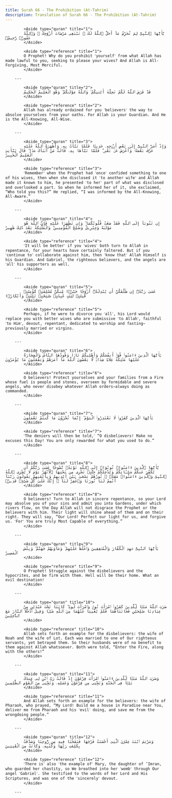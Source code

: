 ```yaml
---
title: Surah 66 - The Prohibition (At-Tahrim)
description: Translation of Surah 66 - The Prohibition (At-Tahrim)
---
```





            <Aside type="quran" title="1">
            يَٰٓأَيُّهَا ٱلنَّبِىُّ لِمَ تُحَرِّمُ مَآ أَحَلَّ ٱللَّهُ لَكَ ۖ تَبْتَغِى مَرْضَاتَ أَزْوَٰجِكَ ۚ وَٱللَّهُ غَفُورٌۭ رَّحِيمٌۭ
            </Aside>

            <Aside type="reference" title="1">
            O Prophet! Why do you prohibit ˹yourself˺ from what Allah has made lawful to you, seeking to please your wives? And Allah is All-Forgiving, Most Merciful.
            </Aside>

        ---
        
            <Aside type="quran" title="2">
            قَدْ فَرَضَ ٱللَّهُ لَكُمْ تَحِلَّةَ أَيْمَٰنِكُمْ ۚ وَٱللَّهُ مَوْلَىٰكُمْ ۖ وَهُوَ ٱلْعَلِيمُ ٱلْحَكِيمُ
            </Aside>

            <Aside type="reference" title="2">
            Allah has already ordained for you ˹believers˺ the way to absolve yourselves from your oaths. For Allah is your Guardian. And He is the All-Knowing, All-Wise.
            </Aside>

        ---
        
            <Aside type="quran" title="3">
            وَإِذْ أَسَرَّ ٱلنَّبِىُّ إِلَىٰ بَعْضِ أَزْوَٰجِهِۦ حَدِيثًۭا فَلَمَّا نَبَّأَتْ بِهِۦ وَأَظْهَرَهُ ٱللَّهُ عَلَيْهِ عَرَّفَ بَعْضَهُۥ وَأَعْرَضَ عَنۢ بَعْضٍۢ ۖ فَلَمَّا نَبَّأَهَا بِهِۦ قَالَتْ مَنْ أَنۢبَأَكَ هَٰذَا ۖ قَالَ نَبَّأَنِىَ ٱلْعَلِيمُ ٱلْخَبِيرُ
            </Aside>

            <Aside type="reference" title="3">
            ˹Remember˺ when the Prophet had ˹once˺ confided something to one of his wives, then when she disclosed it ˹to another wife˺ and Allah made it known to him, he presented ˹to her˺ part of what was disclosed and overlooked a part. So when he informed her of it, she exclaimed, “Who told you this?” He replied, “I was informed by the All-Knowing, All-Aware.”
            </Aside>

        ---
        
            <Aside type="quran" title="4">
            إِن تَتُوبَآ إِلَى ٱللَّهِ فَقَدْ صَغَتْ قُلُوبُكُمَا ۖ وَإِن تَظَٰهَرَا عَلَيْهِ فَإِنَّ ٱللَّهَ هُوَ مَوْلَىٰهُ وَجِبْرِيلُ وَصَٰلِحُ ٱلْمُؤْمِنِينَ ۖ وَٱلْمَلَٰٓئِكَةُ بَعْدَ ذَٰلِكَ ظَهِيرٌ
            </Aside>

            <Aside type="reference" title="4">
            ˹It will be better˺ if you ˹wives˺ both turn to Allah in repentance, for your hearts have certainly faltered. But if you ˹continue to˺ collaborate against him, then ˹know that˺ Allah Himself is his Guardian. And Gabriel, the righteous believers, and the angels are ˹all˺ his supporters as well.
            </Aside>

        ---
        
            <Aside type="quran" title="5">
            عَسَىٰ رَبُّهُۥٓ إِن طَلَّقَكُنَّ أَن يُبْدِلَهُۥٓ أَزْوَٰجًا خَيْرًۭا مِّنكُنَّ مُسْلِمَٰتٍۢ مُّؤْمِنَٰتٍۢ قَٰنِتَٰتٍۢ تَٰٓئِبَٰتٍ عَٰبِدَٰتٍۢ سَٰٓئِحَٰتٍۢ ثَيِّبَٰتٍۢ وَأَبْكَارًۭا
            </Aside>

            <Aside type="reference" title="5">
            Perhaps, if he were to divorce you ˹all˺, his Lord would replace you with better wives who are submissive ˹to Allah˺, faithful ˹to Him˺, devout, repentant, dedicated to worship and fasting—previously married or virgins.
            </Aside>

        ---
        
            <Aside type="quran" title="6">
            يَٰٓأَيُّهَا ٱلَّذِينَ ءَامَنُوا۟ قُوٓا۟ أَنفُسَكُمْ وَأَهْلِيكُمْ نَارًۭا وَقُودُهَا ٱلنَّاسُ وَٱلْحِجَارَةُ عَلَيْهَا مَلَٰٓئِكَةٌ غِلَاظٌۭ شِدَادٌۭ لَّا يَعْصُونَ ٱللَّهَ مَآ أَمَرَهُمْ وَيَفْعَلُونَ مَا يُؤْمَرُونَ
            </Aside>

            <Aside type="reference" title="6">
            O believers! Protect yourselves and your families from a Fire whose fuel is people and stones, overseen by formidable and severe angels, who never disobey whatever Allah orders—always doing as commanded.
            </Aside>

        ---
        
            <Aside type="quran" title="7">
            يَٰٓأَيُّهَا ٱلَّذِينَ كَفَرُوا۟ لَا تَعْتَذِرُوا۟ ٱلْيَوْمَ ۖ إِنَّمَا تُجْزَوْنَ مَا كُنتُمْ تَعْمَلُونَ
            </Aside>

            <Aside type="reference" title="7">
            ˹The deniers will then be told,˺ “O disbelievers! Make no excuses this Day! You are only rewarded for what you used to do.”
            </Aside>

        ---
        
            <Aside type="quran" title="8">
            يَٰٓأَيُّهَا ٱلَّذِينَ ءَامَنُوا۟ تُوبُوٓا۟ إِلَى ٱللَّهِ تَوْبَةًۭ نَّصُوحًا عَسَىٰ رَبُّكُمْ أَن يُكَفِّرَ عَنكُمْ سَيِّـَٔاتِكُمْ وَيُدْخِلَكُمْ جَنَّٰتٍۢ تَجْرِى مِن تَحْتِهَا ٱلْأَنْهَٰرُ يَوْمَ لَا يُخْزِى ٱللَّهُ ٱلنَّبِىَّ وَٱلَّذِينَ ءَامَنُوا۟ مَعَهُۥ ۖ نُورُهُمْ يَسْعَىٰ بَيْنَ أَيْدِيهِمْ وَبِأَيْمَٰنِهِمْ يَقُولُونَ رَبَّنَآ أَتْمِمْ لَنَا نُورَنَا وَٱغْفِرْ لَنَآ ۖ إِنَّكَ عَلَىٰ كُلِّ شَىْءٍۢ قَدِيرٌۭ
            </Aside>

            <Aside type="reference" title="8">
            O believers! Turn to Allah in sincere repentance, so your Lord may absolve you of your sins and admit you into Gardens, under which rivers flow, on the Day Allah will not disgrace the Prophet or the believers with him. Their light will shine ahead of them and on their right. They will say, “Our Lord! Perfect our light for us, and forgive us. ˹For˺ You are truly Most Capable of everything.”
            </Aside>

        ---
        
            <Aside type="quran" title="9">
            يَٰٓأَيُّهَا ٱلنَّبِىُّ جَٰهِدِ ٱلْكُفَّارَ وَٱلْمُنَٰفِقِينَ وَٱغْلُظْ عَلَيْهِمْ ۚ وَمَأْوَىٰهُمْ جَهَنَّمُ ۖ وَبِئْسَ ٱلْمَصِيرُ
            </Aside>

            <Aside type="reference" title="9">
            O Prophet! Struggle against the disbelievers and the hypocrites, and be firm with them. Hell will be their home. What an evil destination!
            </Aside>

        ---
        
            <Aside type="quran" title="10">
            ضَرَبَ ٱللَّهُ مَثَلًۭا لِّلَّذِينَ كَفَرُوا۟ ٱمْرَأَتَ نُوحٍۢ وَٱمْرَأَتَ لُوطٍۢ ۖ كَانَتَا تَحْتَ عَبْدَيْنِ مِنْ عِبَادِنَا صَٰلِحَيْنِ فَخَانَتَاهُمَا فَلَمْ يُغْنِيَا عَنْهُمَا مِنَ ٱللَّهِ شَيْـًۭٔا وَقِيلَ ٱدْخُلَا ٱلنَّارَ مَعَ ٱلدَّٰخِلِينَ
            </Aside>

            <Aside type="reference" title="10">
            Allah sets forth an example for the disbelievers: the wife of Noah and the wife of Lot. Each was married to one of Our righteous servants, yet betrayed them. So their husbands were of no benefit to them against Allah whatsoever. Both were told, “Enter the Fire, along with the others!”
            </Aside>

        ---
        
            <Aside type="quran" title="11">
            وَضَرَبَ ٱللَّهُ مَثَلًۭا لِّلَّذِينَ ءَامَنُوا۟ ٱمْرَأَتَ فِرْعَوْنَ إِذْ قَالَتْ رَبِّ ٱبْنِ لِى عِندَكَ بَيْتًۭا فِى ٱلْجَنَّةِ وَنَجِّنِى مِن فِرْعَوْنَ وَعَمَلِهِۦ وَنَجِّنِى مِنَ ٱلْقَوْمِ ٱلظَّٰلِمِينَ
            </Aside>

            <Aside type="reference" title="11">
            And Allah sets forth an example for the believers: the wife of Pharaoh, who prayed, “My Lord! Build me a house in Paradise near You, deliver me from Pharaoh and his ˹evil˺ doing, and save me from the wrongdoing people.”
            </Aside>

        ---
        
            <Aside type="quran" title="12">
            وَمَرْيَمَ ٱبْنَتَ عِمْرَٰنَ ٱلَّتِىٓ أَحْصَنَتْ فَرْجَهَا فَنَفَخْنَا فِيهِ مِن رُّوحِنَا وَصَدَّقَتْ بِكَلِمَٰتِ رَبِّهَا وَكُتُبِهِۦ وَكَانَتْ مِنَ ٱلْقَٰنِتِينَ
            </Aside>

            <Aside type="reference" title="12">
            ˹There is˺ also ˹the example of˺ Mary, the daughter of ’Imran, who guarded her chastity, so We breathed into her ˹womb˺ through Our angel ˹Gabriel˺. She testified to the words of her Lord and His Scriptures, and was one of the ˹sincerely˺ devout.
            </Aside>

        ---
        